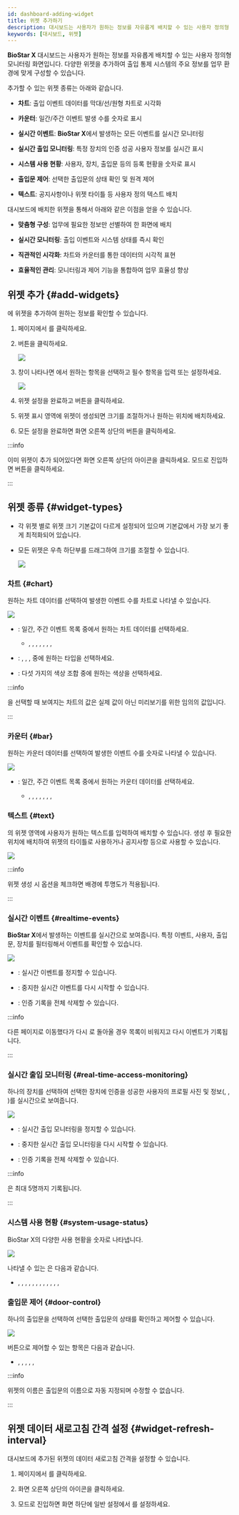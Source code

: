 ```yaml
---
id: dashboard-adding-widget
title: 위젯 추가하기
description: 대시보드는 사용자가 원하는 정보를 자유롭게 배치할 수 있는 사용자 정의형 모니터링 화면입니다.
keywords: [대시보드, 위젯]
---
```


**BioStar X** 대시보드는 사용자가 원하는 정보를 자유롭게 배치할 수 있는 사용자 정의형 모니터링 화면입니다. 다양한 위젯을 추가하여 출입 통제 시스템의 주요 정보를 업무 환경에 맞게 구성할 수 있습니다.

추가할 수 있는 위젯 종류는 아래와 같습니다.

- **차트**: 출입 이벤트 데이터를 막대/선/원형 차트로 시각화

- **카운터**: 일간/주간 이벤트 발생 수를 숫자로 표시

- **실시간 이벤트**: **BioStar X**에서 발생하는 모든 이벤트를 실시간 모니터링

- **실시간 출입 모니터링**: 특정 장치의 인증 성공 사용자 정보를 실시간 표시

- **시스템 사용 현황**: 사용자, 장치, 출입문 등의 등록 현황을 숫자로 표시

- **출입문 제어**: 선택한 출입문의 상태 확인 및 원격 제어

- **텍스트**: 공지사항이나 위젯 타이틀 등 사용자 정의 텍스트 배치

대시보드에 배치한 위젯을 통해서 아래와 같은 이점을 얻을 수 있습니다.

- **맞춤형 구성**: 업무에 필요한 정보만 선별하여 한 화면에 배치

- **실시간 모니터링**: 출입 이벤트와 시스템 상태를 즉시 확인

- **직관적인 시각화**: 차트와 카운터를 통한 데이터의 시각적 표현

- **효율적인 관리**: 모니터링과 제어 기능을 통합하여 업무 효율성 향상


## 위젯 추가 {#add-widgets}

<Cmd sid='shell.header.dashboard' />에 위젯을 추가하여 원하는 정보를 확인할 수 있습니다.

1. <Cmd sid='shell.header.launcher' /> 페이지에서 <Cmd sid='shell.header.dashboard' />를 클릭하세요.

1. <Cmd sid='reportApp.addWidget' product='2' /> 버튼을 클릭하세요.

    <Image src='/img/biostarx-dashboard-add-widget.png' />

1. <Cmd sid='reportApp.addNewWidget' product='2' /> 창이 나타나면 <Cmd sid='reportApp.widgetType' product='2' />에서 원하는 항목을 선택하고 필수 항목을 입력 또는 설정하세요.

    <Image src='/img/biostarx-dashboard-add-widget-type.png' width={400} />

1. 위젯 설정을 완료하고 <Cmd sid='reportApp.apply' product='2' /> 버튼을 클릭하세요.

1. 위젯 표시 영역에 위젯이 생성되면 크기를 조절하거나 원하는 위치에 배치하세요.

1. 모든 설정을 완료하면 화면 오른쪽 상단의 <Cmd sid='reportApp.apply' product='2' /> 버튼을 클릭하세요.

:::info

이미 위젯이 추가 되어있다면 화면 오른쪽 상단의 <IcSet2 /> 아이콘을 클릭하세요. <Cmd sid='reportApp.dashboardSettings' product='2' /> 모드로 진입하면 <Cmd sid='reportApp.addWidget' product='2' /> 버튼을 클릭하세요.

:::


## 위젯 종류 {#widget-types}

* 각 위젯 별로 위젯 크기 기본값이 다르게 설정되어 있으며 기본값에서 가장 보기 좋게 최적화되어 있습니다.

* 모든 위젯은 우측 하단부를 드래그하여 크기를 조절할 수 있습니다.

    <Image src='/img/biostarx-adjust-win-size.png' caption />

### 차트 {#chart}

원하는 차트 데이터를 선택하여 발생한 이벤트 수를 차트로 나타낼 수 있습니다.

<Image src='/img/common/biostarx-chart.png' caption alone />

* <Cmd sid='reportApp.widgetTypes.chartData' product='2' />: 일간, 주간 이벤트 목록 중에서 원하는 차트 데이터를 선택하세요.

  * <Cmd sid='reportApp.dailyAccessGranted' product='2' />, <Cmd sid='reportApp.dailyAccessDenied' product='2' />, <Cmd sid='reportApp.dailyCommunicationIssue' product='2' />, <Cmd sid='reportApp.dailyAPBViolation' product='2' />, <Cmd sid='reportApp.weeklyAccessGranted' product='2' />, <Cmd sid='reportApp.weeklyAccessDenied' product='2' />, <Cmd sid='reportApp.weeklyCommunicationIssue' product='2' />, <Cmd sid='reportApp.weeklyAPBViolation' product='2' />

* <Cmd sid='reportApp.chartType' product='2' />: <Cmd sid='reportApp.chartTypes.verticalBar' product='2' />, <Cmd sid='reportApp.chartTypes.horizontalBar' product='2' />, <Cmd sid='reportApp.chartTypes.line' product='2' />, <Cmd sid='reportApp.chartTypes.pie' product='2' /> 중에 원하는 타입을 선택하세요.

* <Cmd sid='reportApp.chartColorSchemes' product='2' />: 다섯 가지의 색상 조합 중에 원하는 색상을 선택하세요.

:::info

<Cmd sid='reportApp.chartColorSchemes' product='2' />을 선택할 때 보여지는 차트의 값은 실제 값이 아닌 미리보기를 위한 임의의 값입니다.

:::

### 카운터 {#bar}

원하는 카운터 데이터를 선택하여 발생한 이벤트 수를 숫자로 나타낼 수 있습니다.

<Image src='/img/common/biostarx-counter.png' caption alone />

* <Cmd sid='reportApp.widgetTypes.counterData' product='2' />: 일간, 주간 이벤트 목록 중에서 원하는 카운터 데이터를 선택하세요.

  * <Cmd sid='reportApp.dailyAccessGranted' product='2' />, <Cmd sid='reportApp.dailyAccessDenied' product='2' />, <Cmd sid='reportApp.dailyCommunicationIssue' product='2' />, <Cmd sid='reportApp.dailyAPBViolation' product='2' />, <Cmd sid='reportApp.weeklyAccessGranted' product='2' />, <Cmd sid='reportApp.weeklyAccessDenied' product='2' />, <Cmd sid='reportApp.weeklyCommunicationIssue' product='2' />, <Cmd sid='reportApp.weeklyAPBViolation' product='2' />

### 텍스트 {#text}

<Cmd sid='shell.header.dashboard' />의 위젯 영역에 사용자가 원하는 텍스트를 입력하여 배치할 수 있습니다. 생성 후 필요한 위치에 배치하여 위젯의 타이틀로 사용하거나 공지사항 등으로 사용할 수 있습니다.

<Image src='/img/common/biostarx-text.png' caption alone />

:::info

<Cmd sid='reportApp.widgetTypes.text' product='2' /> 위젯 생성 시 <Cmd sid='reportApp.widgetTypes.text.removeBackground' product='2' /> 옵션을 체크하면 배경에 투명도가 적용됩니다.

:::

### 실시간 이벤트 {#realtime-events}

**BioStar X**에서 발생하는 이벤트를 실시간으로 보여줍니다. 특정 이벤트, 사용자, 출입문, 장치를 필터링해서 이벤트를 확인할 수 있습니다.

<Image src='/img/biostarx-real-time-event.png' caption />

* <Cmd sid='reportApp.pause' product='2' />: 실시간 이벤트를 정지할 수 있습니다.

* <Cmd sid='reportApp.play' product='2' />: 중지한 실시간 이벤트를 다시 시작할 수 있습니다.

* <Cmd sid='reportApp.clear' product='2' />: 인증 기록을 전체 삭제할 수 있습니다.

:::info

다른 페이지로 이동했다가 다시 <Cmd sid='shell.header.dashboard' />로 돌아올 경우 목록이 비워지고 다시 이벤트가 기록됩니다.

:::

### 실시간 출입 모니터링 {#real-time-access-monitoring}

하나의 장치를 선택하여 선택한 장치에 인증을 성공한 사용자의 프로필 사진 및 정보(<Cmd sid='reportApp.user' product='2' />, <Cmd sid='reportApp.date' product='2' />, <Cmd sid='reportApp.device' product='2' />)를 실시간으로 보여줍니다.

<Image src='/img/biostarx-checkpoint.png' caption />

* <Cmd sid='reportApp.pause' product='2' />: 실시간 출입 모니터링을 정지할 수 있습니다.

* <Cmd sid='reportApp.play' product='2' />: 중지한 실시간 출입 모니터링을 다시 시작할 수 있습니다.

* <Cmd sid='reportApp.clear' product='2' />: 인증 기록을 전체 삭제할 수 있습니다.

:::info

<Cmd sid='reportApp.widgetTypes.checkpoint' product='2' />은 최대 5명까지 기록됩니다.

:::

### 시스템 사용 현황 {#system-usage-status}

BioStar X의 다양한 사용 현황을 숫자로 나타냅니다.

<Image src='/img/common/biostarx-system-usage.png' caption alone />

나타낼 수 있는 <Cmd sid='reportApp.widgetTypes.systemUsage' product='2' />은 다음과 같습니다.

* <Cmd sid='reportApp.systemUsage.users' product='2' />, <Cmd sid='reportApp.systemUsage.cards' product='2' />, <Cmd sid='reportApp.systemUsage.fingerprint' product='2' />, <Cmd sid='reportApp.systemUsage.visualFace' product='2' />, <Cmd sid='reportApp.systemUsage.face' product='2' />, <Cmd sid='reportApp.systemUsage.qrBarcode' product='2' />, <Cmd sid='reportApp.systemUsage.mobileAccessCard' product='2' />, <Cmd sid='reportApp.systemUsage.devices' product='2' />, <Cmd sid='reportApp.systemUsage.doors' product='2' />, <Cmd sid='reportApp.systemUsage.zones' product='2' />, <Cmd sid='reportApp.systemUsage.accessGroups' product='2' />, <Cmd sid='reportApp.systemUsage.userGroups' product='2' />, <Cmd sid='reportApp.systemUsage.deviceGroups' product='2' />

### 출입문 제어 {#door-control}

하나의 출입문을 선택하여 선택한 출입문의 상태를 확인하고 제어할 수 있습니다.

<Image src='/img/biostarx-door-control.png' caption />

<Cmd sid='reportApp.doorControl.actionsBtn' product='2' /> 버튼으로 제어할 수 있는 항목은 다음과 같습니다.

* <Cmd sid='reportApp.doorControl.actions.open' product='2' />, <Cmd sid='reportApp.doorControl.actions.normalize' product='2' />, <Cmd sid='reportApp.doorControl.actions.lock' product='2' />, <Cmd sid='reportApp.doorControl.actions.unlock' product='2' />, <Cmd sid='reportApp.doorControl.actions.clearAlarm' product='2' />, <Cmd sid='reportApp.doorControl.actions.clearAPB' product='2' />

:::info

<Cmd sid='reportApp.widgetTypes.doorControl' product='2' /> 위젯의 이름은 출입문의 이름으로 자동 지정되며 수정할 수 없습니다.

:::


## 위젯 데이터 새로고침 간격 설정 {#widget-refresh-interval}

대시보드에 추가된 위젯의 데이터 새로고침 간격을 설정할 수 있습니다.

1. <Cmd sid='shell.header.launcher' /> 페이지에서 <Cmd sid='shell.header.dashboard' />를 클릭하세요.

1. 화면 오른쪽 상단의 <IcSet2 /> 아이콘을 클릭하세요.

1. <Cmd sid='reportApp.dashboardSettings' product='2' /> 모드로 진입하면 화면 하단에 일반 설정에서 <Cmd sid='reportApp.autoRefreshInterval' product='2' />를 설정하세요.
